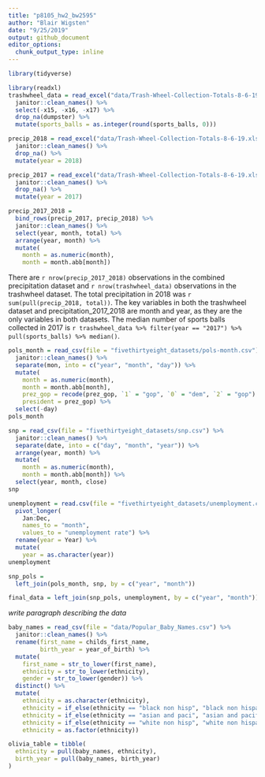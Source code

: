 ```yaml
---
title: "p8105_hw2_bw2595"
author: "Blair Wigsten"
date: "9/25/2019"
output: github_document
editor_options: 
  chunk_output_type: inline
---
```


```r
library(tidyverse)
```

```r
library(readxl)
trashwheel_data = read_excel("data/Trash-Wheel-Collection-Totals-8-6-19.xlsx", 1) %>%
  janitor::clean_names() %>%
  select(-x15, -x16, -x17) %>%
  drop_na(dumpster) %>%
  mutate(sports_balls = as.integer(round(sports_balls, 0)))
```

```r
precip_2018 = read_excel("data/Trash-Wheel-Collection-Totals-8-6-19.xlsx", 5, skip = 1) %>%
  janitor::clean_names() %>%
  drop_na() %>%
  mutate(year = 2018)
```

```r
precip_2017 = read_excel("data/Trash-Wheel-Collection-Totals-8-6-19.xlsx", 6, skip = 1) %>%
  janitor::clean_names() %>%
  drop_na() %>%
  mutate(year = 2017)
```

```r
precip_2017_2018 =
  bind_rows(precip_2017, precip_2018) %>%
  janitor::clean_names() %>%
  select(year, month, total) %>%
  arrange(year, month) %>%
  mutate(
    month = as.numeric(month), 
    month = month.abb[month])
```

There are `r nrow(precip_2017_2018)` observations in the combined precipitation dataset and `r nrow(trashwheel_data)` observations in the trashwheel dataset. The total precipitation in 2018 was `r sum(pull(precip_2018, total))`. The key variables in both the trashwheel dataset and precipitation_2017_2018 are month and year, as they are the only variables in both datasets. The median number of sports balls collected in 2017 is `r trashwheel_data %>% filter(year == "2017") %>% pull(sports_balls) %>% median()`.
 

```r
pols_month = read_csv(file = "fivethirtyeight_datasets/pols-month.csv") %>%
  janitor::clean_names() %>%
  separate(mon, into = c("year", "month", "day")) %>%
  mutate(
    month = as.numeric(month), 
    month = month.abb[month],
    prez_gop = recode(prez_gop, `1` = "gop", `0` = "dem", `2` = "gop"),
    president = prez_gop) %>%
  select(-day)
pols_month
```

```r
snp = read_csv(file = "fivethirtyeight_datasets/snp.csv") %>%
  janitor::clean_names() %>%
  separate(date, into = c("day", "month", "year")) %>%
  arrange(year, month) %>%
  mutate(
    month = as.numeric(month),
    month = month.abb[month]) %>%
  select(year, month, close)
snp
```

```r
unemployment = read.csv(file = "fivethirtyeight_datasets/unemployment.csv") %>%
  pivot_longer(
    Jan:Dec,
    names_to = "month",
    values_to = "unemployment rate") %>%
  rename(year = Year) %>%
  mutate(
    year = as.character(year))
unemployment
```

```r
snp_pols = 
  left_join(pols_month, snp, by = c("year", "month"))
```

```r
final_data = left_join(snp_pols, unemployment, by = c("year", "month"))
```

*write paragraph describing the data*

```r
baby_names = read_csv(file = "data/Popular_Baby_Names.csv") %>%
  janitor::clean_names() %>%
  rename(first_name = childs_first_name,
         birth_year = year_of_birth) %>%
  mutate(
    first_name = str_to_lower(first_name),
    ethnicity = str_to_lower(ethnicity),
    gender = str_to_lower(gender)) %>%
  distinct() %>%
  mutate(
    ethnicity = as.character(ethnicity),
    ethnicity = if_else(ethnicity == "black non hisp", "black non hispanic", ethnicity),
    ethnicity = if_else(ethnicity == "asian and paci", "asian and pacific islander", ethnicity),
    ethnicity = if_else(ethnicity == "white non hisp", "white non hispanic", ethnicity),
    ethnicity = as.factor(ethnicity))
```


```r
olivia_table = tibble(
  ethnicity = pull(baby_names, ethnicity), 
  birth_year = pull(baby_names, birth_year)
)
```


